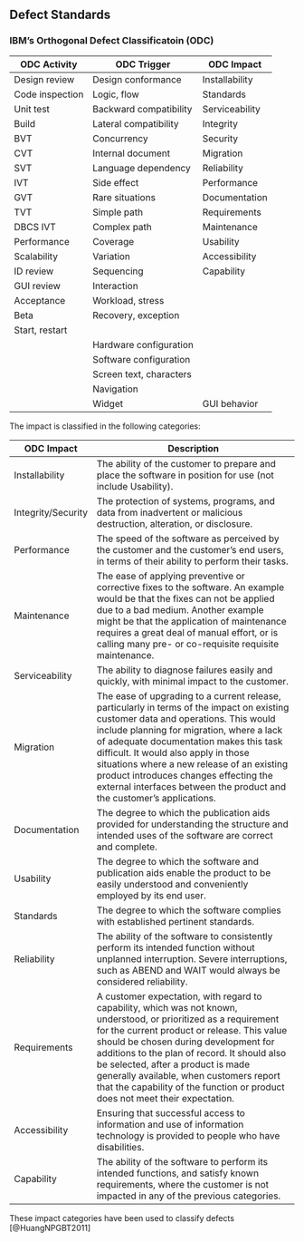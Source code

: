 
## Defect Standards


### IBM's Orthogonal Defect Classificatoin (ODC)

| ODC Activity  |  ODC Trigger  |  ODC Impact              | 
|---------------|----------------|---------------------------| 
| Design review  |  Design conformance  |  Installability | 
| Code inspection  |  Logic, flow  |  Standards | 
| Unit test  |  Backward compatibility  |  Serviceability | 
| Build  |  Lateral compatibility  |  Integrity | 
| BVT  |  Concurrency  |  Security | 
| CVT  |  Internal document  |  Migration | 
| SVT  |  Language dependency  |  Reliability | 
| IVT  |  Side effect  |  Performance | 
| GVT  |  Rare situations  |  Documentation 
| TVT  |  Simple path  |  Requirements 
| DBCS IVT  |  Complex path  |  Maintenance 
| Performance  |  Coverage  |  Usability 
| Scalability  |  Variation  |  Accessibility 
| ID review  |  Sequencing  |  Capability 
| GUI review  |  Interaction  |   
| Acceptance  |  Workload, stress  |   
| Beta  |  Recovery, exception  |   
|  Start, restart  |   
|   |  Hardware configuration  |   
|   |  Software configuration  |   
|   |  Screen text, characters  |   
|   |  Navigation  |   
|   |  Widget  |   GUI behavior  |   




The impact is classified in the following categories:


| ODC Impact      | Description                                     |
|---------------- |-------------------------------------------------|
|Installability  | The ability of the customer to prepare and place the software in position for use (not include Usability). | 
|Integrity/Security  | The protection of systems, programs, and data from inadvertent or malicious destruction, alteration, or disclosure.   | 
|Performance  | The speed of the software as perceived by the customer and the customer's end users, in terms of their ability to perform their tasks.   | 
|Maintenance  | The ease of applying preventive or corrective fixes to the software. An example would be that the fixes can not be applied due to a bad medium. Another example might be that the application of maintenance requires a great deal of manual effort, or is calling many pre- or co-requisite requisite maintenance.   | 
|Serviceability  | The ability to diagnose failures easily and quickly, with minimal impact to the customer.   | 
|Migration  | The ease of upgrading to a current release, particularly in terms of the impact on existing customer data and operations. This would include planning for migration, where a lack of adequate documentation makes this task difficult. It would also apply in those situations where a new release of an existing product introduces changes effecting the external interfaces between the product and the customer's applications.   | 
| Documentation  | The degree to which the publication aids provided for understanding the structure and intended uses of the software are correct and complete.   | 
| Usability  | The degree to which the software and publication aids enable the product to be easily understood and conveniently employed by its end user.   | 
Standards  | The degree to which the software complies with established pertinent standards.   
| Reliability  | The ability of the software to consistently perform its intended function without unplanned interruption. Severe interruptions, such as ABEND and WAIT would always be considered reliability.   | 
| Requirements  | A customer expectation, with regard to capability, which was not known, understood, or prioritized as a requirement for the current product or release. This value should be chosen during development for additions to the plan of record. It should also be selected, after a product is made generally available, when customers report that the capability of the function or product does not meet their expectation.   | 
| Accessibility  | Ensuring that successful access to information and use of information technology is provided to people who have disabilities.   | 
| Capability  | The ability of the software to perform its intended functions, and satisfy known requirements, where the customer is not impacted in any of the previous categories.   | 



These impact categories have been used to classify defects [@HuangNPGBT2011]


